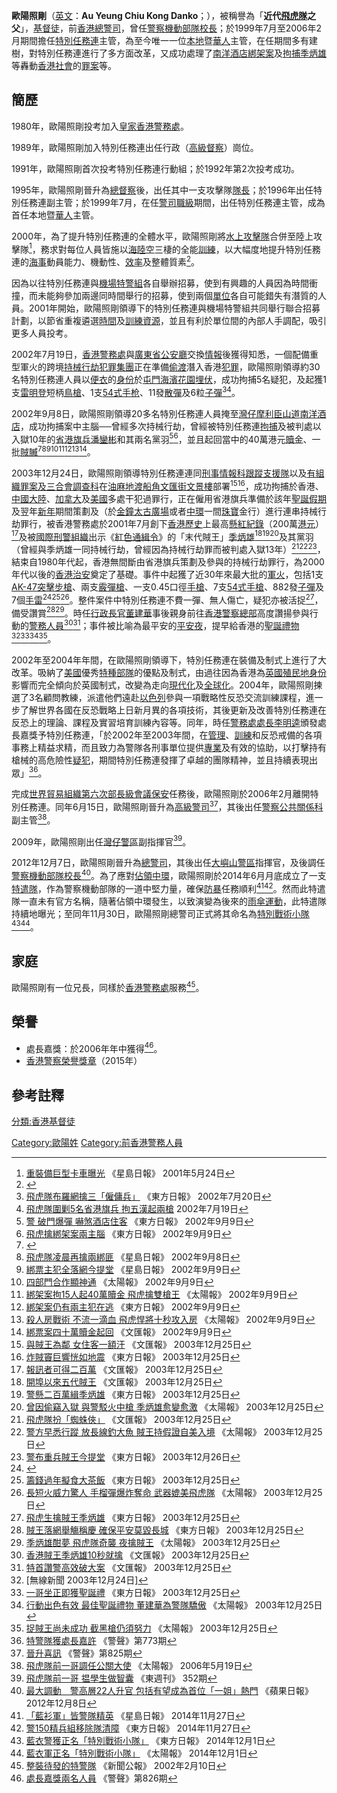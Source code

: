 {{Infobox_officeholder
| name = 歐陽照剛
| image name = 
| width = 
| Sex = 男
| now = [[警察機動部隊總部|警察機動部隊總部]][[總警司|總警司]]
| period = 2013年至2016年
| different name = 
| Native place = 
| date of birth = {{Birth year and age|1960}}
| date of death =
| place of birth = {{BHKG}}
| party = 
| place of death =
| spouse = 
| relatives =
| educate =
| past =
*[[高級督察|高級督察]]（[[特別任務連|特別任務連]][[行政|行政]]）<br /><span style="color: blue;">（1989年）</span>
*[[高級督察|高級督察]]（[[特別任務連|特別任務連]]行動組） <br /><span style="color: blue;">（1992年）</span>
*[[總督察|總督察]]（[[特別任務連|特別任務連]]行動組某隊[[隊長|隊長]]） <br /><span style="color: blue;">（1995年）</span>
*[[總督察|總督察]]（[[特別任務連|特別任務連]]副主管）<br /><span style="color: blue;">（1996年）</span>
*[[警司|警司]]（[[特別任務連|特別任務連]]主管）<br /><span style="color: blue;">（1999年7月至2006年2月）</span>
*[[高級警司|高級警司]]<br /><span style="color: blue;">（2006年6月15日）</span>
*[[高級警司|高級警司]]（[[警察公共關係科|警察公共關係科]]副主管）<span style="color: blue;">（2006年至？）</span>
*[[高級警司|高級警司]]（[[灣仔警區|灣仔警區]]副指揮官）<span style="color: blue;">（2009年至？）</span>
*[[總警司|總警司]]<span style="color: blue;">（2012年12月7日）</span>
*[[總警司|總警司]]（[[大嶼山警區|大嶼山警區]]指揮官）<span style="color: blue;">（？至2013年）</span>
*[[總警司|總警司]]（[[警察機動部隊|警察機動部隊]][[校長|校長]]）<span style="color: blue;">（2013年至2016年7月）</span>
}}

'''歐陽照剛'''{{PMSM}}（[[英文|英文]]：'''Au Yeung Chiu Kong Danko'''；{{bd|1960年||}}），被稱譽為「'''近代[[特別任務連|飛虎隊]]之父'''」，[[基督徒|基督徒]]，前[[香港|香港]][[總警司|總警司]]，曾任[[警察機動部隊|警察機動部隊]][[校長|校長]]；於1999年7月至2006年2月期間擔任[[特別任務連|特別任務連]]主管，為至今唯一一位[[本地|本地]]暨[[華人|華人]]主管，在任期間多有建樹，對特別任務連進行了多方面改革，又成功處理了[[南洋酒店綁架案|南洋酒店綁架案]]及[[拘捕|拘捕]][[季炳雄|季炳雄]]等轟動[[香港社會|香港社會]]的[[罪案|罪案]]等。

== 簡歷 ==
1980年，歐陽照剛投考加入[[皇家香港警務處|皇家香港警務處]]。

1989年，歐陽照剛加入特別任務連出任行政（[[高級督察|高級督察]]）崗位。

1991年，歐陽照剛首次投考特別任務連行動組；於1992年第2次投考成功。

1995年，歐陽照剛晉升為[[總督察|總督察]]後，出任其中一支攻擊隊[[隊長|隊長]]；於1996年出任特別任務連副主管；於1999年7月，在任[[警司|警司]][[香港警察職級|職級]]期間，出任特別任務連主管，成為首任本地暨[[華人|華人]]主管。

2000年，為了提升特別任務連的全體水平，歐陽照剛將[[水上攻擊隊|水上攻擊隊]]合併至陸上攻擊隊<ref>[http://www.singtao.com/archive/fullstory.asp?andor=or&year1=2001&month1=5&day1=24&year2=2001&month2=5&day2=24&category=all&id=20010524a02&keyword1=&keyword2= 重裝備巨型卡車曝光] {{Wayback|url=http://www.singtao.com/archive/fullstory.asp?andor=or&year1=2001&month1=5&day1=24&year2=2001&month2=5&day2=24&category=all&id=20010524a02&keyword1=&keyword2= |date=20111228201257 }} 《星島日報》 2001年5月24日</ref>，務求對每位人員皆施以[[海|海]][[陸|陸]][[空|空]]三棲的全能[[訓練|訓練]]，以大幅度地提升特別任務連的[[海事|海事]]動員能力、機動性、[[效率|效率]]及整體質素<ref>{{Cite web |url=http://www.sdupro.com/info.html |title=簡介 |access-date=2013-04-11 |archive-url=https://web.archive.org/web/20081121052921/http://www.sdupro.com/info.html |archive-date=2008-11-21 |dead-url=yes }}</ref>。

因為以往特別任務連與[[機場特警組|機場特警組]]各自舉辦招募，使到有興趣的人員因為時間衝撞，而未能夠參加兩邊同時間舉行的招募，使到兩個[[香港警務處架構|單位]]各自可能錯失有潛質的人員。2001年開始，歐陽照剛領導下的特別任務連與機場特警組共同舉行聯合招募計劃，以節省重複遴選[[時間|時間]]及[[訓練|訓練]][[資源|資源]]，並且有利於單位間的內部人手調配，吸引更多人員投考。

2002年7月19日，[[香港警務處|香港警務處]]與[[廣東省公安廳|廣東省公安廳]]交換[[情報|情報]]後獲得知悉，一個配備重型軍火的跨境[[持械行劫|持械行劫]][[犯罪集團|犯罪集團]]正在準備[[偷渡|偷渡]]潛入香港[[犯罪|犯罪]]，歐陽照剛領導約30名特別任務連人員以[[便衣|便衣]]的[[身份|身份]]於[[屯門|屯門]][[海濱花園|海濱花園]][[埋伏|埋伏]]，成功拘捕5名疑犯，及起獲1支[[雷明登|雷明登]]短柄[[鳥槍|鳥槍]]、1支[[54式手枪|54式手枪]]、11發[[散彈|散彈]]及6粒[[子彈|子彈]]<ref>[http://orientaldaily.on.cc/archive/20020720/new/new_a57cnt.html 飛虎隊布羅網擒三「僱傭兵」] {{Wayback|url=http://orientaldaily.on.cc/archive/20020720/new/new_a57cnt.html |date=20200805005736 }} 《東方日報》 2002年7月20日</ref><ref>[http://www.sdupro.com/news/20020719.html 飛虎隊圍剿5名省港旗兵 拘五漢起兩槍] {{Wayback|url=http://www.sdupro.com/news/20020719.html |date=20150402161234 }} 2002年7月19日</ref>。

2002年9月8日，歐陽照剛領導20多名特別任務連人員掩至[[灣仔|灣仔]][[摩利臣山道|摩利臣山道]][[南洋酒店|南洋酒店]]，成功拘捕案中主腦──曾經多次持械行劫，曾經被特別任務連[[拘捕|拘捕]]及被判處以入獄10年的[[省港旗兵|省港旗兵]][[潘鑾彬|潘鑾彬]]和其兩名黨羽<ref>[http://orientaldaily.on.cc/archive/20020909/new/new_a04cnt.html 警 破門爆彈 嚇煞酒店住客] {{Wayback|url=http://orientaldaily.on.cc/archive/20020909/new/new_a04cnt.html |date=20141015013609 }} 《東方日報》 2002年9月9日</ref><ref>[http://orientaldaily.on.cc/archive/20020908/new/new_a00cnt.html 飛虎擒綁架案兩主腦] {{Wayback|url=http://orientaldaily.on.cc/archive/20020908/new/new_a00cnt.html |date=20141015013220 }} 《東方日報》 2002年9月9日</ref>，並且起回當中的40萬港元[[贖金|贖金]]、一批[[賊贓|賊贓]]<ref>{{Cite web |url=http://www.sdupro.com/news/20020908.html |title=飛虎隊投震撼彈 攻酒店房擒3綁匪 |access-date=2013-04-11 |archive-url=https://web.archive.org/web/20101115160519/http://www.sdupro.com/news/20020908.html |archive-date=2010-11-15 |dead-url=yes }}</ref><ref>[http://www.singtao.com/archive/fullstory.asp?andor=or&year1=2002&month1=9&day1=8&year2=2002&month2=9&day2=8&category=all&id=20020908a02&keyword1=&keyword2= 飛虎隊凌晨再擒兩綁匪] {{Wayback|url=http://www.singtao.com/archive/fullstory.asp?andor=or&year1=2002&month1=9&day1=8&year2=2002&month2=9&day2=8&category=all&id=20020908a02&keyword1=&keyword2= |date=20111228193822 }} 《星島日報》 2002年9月8日</ref><ref>[http://www.singtao.com/archive/fullstory.asp?andor=or&year1=2002&month1=9&day1=9&year2=2002&month2=9&day2=9&category=all&id=20020909a04&keyword1=&keyword2= 綁票主犯全落網今提堂] 《星島日報》 2002年9月9日</ref><ref>[http://the-sun.on.cc/channels/news/20020909/20020909034233_0001_2.html 四部門合作顯神通] {{Wayback|url=http://the-sun.on.cc/channels/news/20020909/20020909034233_0001_2.html |date=20141015050532 }} 《太陽報》 2002年9月9日</ref><ref>[http://the-sun.on.cc/channels/news/20020909/s_news.html 綁架案拘15人起40萬贖金 飛虎擒雙槍王] {{Wayback|url=http://the-sun.on.cc/channels/news/20020909/s_news.html |date=20141015050708 }} 《太陽報》 2002年9月9日</ref><ref>[http://orientaldaily.on.cc/archive/20020909/new/new_a02cnt.html 綁架案仍有兩主犯在逃] {{Wayback|url=http://orientaldaily.on.cc/archive/20020909/new/new_a02cnt.html |date=20141015050753 }} 《東方日報》 2002年9月9日</ref><ref>[http://the-sun.on.cc/channels/news/20020909/20020909034233_0001.html 殺人房戰術 不流一滴血 飛虎悍將十秒攻入房] {{Wayback|url=http://the-sun.on.cc/channels/news/20020909/20020909034233_0001.html |date=20141015050621 }} 《太陽報》 2002年9月9日</ref><ref>[http://paper.wenweipo.com/2002/09/09/HK0209090035.htm 綁票案四十萬贖金起回] {{Wayback|url=http://paper.wenweipo.com/2002/09/09/HK0209090035.htm |date=20120914202550 }} 《文匯報》 2002年9月9日</ref>。

2003年12月24日，歐陽照剛領導特別任務連連同[[刑事情報科|刑事情報科]][[跟蹤支援隊|跟蹤支援隊]]以及[[有組織罪案及三合會調查科|有組織罪案及三合會調查科]]在[[油麻地|油麻地]][[渡船街_(香港)|渡船角]][[文匯街|文匯街]][[文景樓|文景樓]]部署<ref>[http://paper.wenweipo.com/2003/12/25/YO0312250004.htm 與賊王為鄰 女住客一額汗] {{Wayback|url=http://paper.wenweipo.com/2003/12/25/YO0312250004.htm |date=20131227181150 }} 《文匯報》 2003年12月25日</ref><ref>[http://orientaldaily.on.cc/archive/20031225/new/new_a02cnt.html 炸賊竇巨響恍如地震] {{Wayback|url=http://orientaldaily.on.cc/archive/20031225/new/new_a02cnt.html |date=20141015050926 }} 《東方日報》 2003年12月25日</ref>，成功拘捕於香港、[[中國大陸|中國大陸]]、[[加拿大|加拿大]]及[[美國|美國]]多處干犯過罪行，正在僱用省港旗兵準備於該年[[聖誕|聖誕]][[香港節日與公眾假期|假期]]及翌年[[中華春節|新年]]期間策劃及（於[[金鐘|金鐘]][[太古廣場|太古廣場]]或者[[中環|中環]]一間[[珠寶|珠寶]]金行）進行連串持械行劫罪行，被香港警務處於2001年7月創下[[香港歷史|香港歷史]]上最高[[懸紅|懸紅]][[紀錄|紀錄]]（200萬[[港元|港元]]）<ref>[http://paper.wenweipo.com/2003/12/25/YO0312250005.htm 報訊者可得二百萬] {{Wayback|url=http://paper.wenweipo.com/2003/12/25/YO0312250005.htm |date=20131227125454 }} 《文匯報》 2003年12月25日</ref>及被[[國際刑警組織|國際刑警組織]]出示《[[紅色通緝令|紅色通緝令]]》的「末代賊王」[[季炳雄|季炳雄]]<ref>[http://paper.wenweipo.com/2003/12/25/YO0312250006.htm 開埠以來五代賊王] {{Wayback|url=http://paper.wenweipo.com/2003/12/25/YO0312250006.htm |date=20131227125332 }} 《文匯報》 2003年12月25日</ref><ref>[http://orientaldaily.on.cc/archive/20031225/new/new_a03cnt.html 警懸二百萬緝季炳雄] {{Wayback|url=http://orientaldaily.on.cc/archive/20031225/new/new_a03cnt.html |date=20131228111337 }} 《東方日報》 2003年12月25日</ref><ref>[http://the-sun.on.cc/channels/news/20031225/index.html 曾因偷竊入獄 與警駁火中槍 季炳雄愈變愈激] {{Wayback|url=http://the-sun.on.cc/channels/news/20031225/index.html |date=20131029202413 }} 《太陽報》 2003年12月25日</ref>及其黨羽（曾經與季炳雄一同持械行劫，曾經因為持械行劫罪而被判處入獄13年）<ref>[http://paper.wenweipo.com/2003/12/25/YO0312250007.htm 飛虎隊扮「蜘蛛俠」] {{Wayback|url=http://paper.wenweipo.com/2003/12/25/YO0312250007.htm |date=20131227180804 }} 《文匯報》 2003年12月25日</ref><ref>[http://the-sun.on.cc/channels/news/20031225/index.html 警方早悉行蹤 放長線釣大魚 賊王持假證自美入境] {{Wayback|url=http://the-sun.on.cc/channels/news/20031225/index.html |date=20131029202413 }} 《太陽報》 2003年12月25日</ref><ref>[http://orientaldaily.on.cc/archive/20031226/new/new_a00cnt.html 警布重兵賊王今提堂] {{Wayback|url=http://orientaldaily.on.cc/archive/20031226/new/new_a00cnt.html |date=20131228110910 }} 《東方日報》 2003年12月26日</ref>，結束自1980年代起，香港無間斷由省港旗兵策劃及參與的持械行劫罪行，為2000年代以後的[[香港治安|香港治安]]奠定了基礎。事件中起獲了近30年來最大批的[[軍火|軍火]]，包括1支[[AK-47突擊步槍|AK-47突擊步槍]]、兩支[[霰彈槍|霰彈槍]]、一支0.45口徑[[手槍|手槍]]、7支[[54式手槍|54式手槍]]、882發[[子彈|子彈]]及7個[[手雷|手雷]]<ref>{{Cite web |url=http://www.tvbs.com.tw/news/news_list.asp?no=eveno20031224141635 |title=香港飛虎隊重武裝　鬧區圍捕通緝犯 |accessdate=2013-04-11 |archive-date=2012-11-07 |archive-url=https://web.archive.org/web/20121107202122/http://www.tvbs.com.tw/news/news_list.asp?no=eveno20031224141635 |dead-url=no }}</ref><ref>[http://orientaldaily.on.cc/archive/20031225/new/new_a01cnt.html 籌錢過年擬食大茶飯] {{Wayback|url=http://orientaldaily.on.cc/archive/20031225/new/new_a01cnt.html |date=20141015050532 }} 《東方日報》 2003年12月25日</ref><ref>[http://the-sun.on.cc/channels/news/20031225/index.html 長短火威力驚人 手榴彈爆炸奪命 武器媲美飛虎隊] {{Wayback|url=http://the-sun.on.cc/channels/news/20031225/index.html |date=20131029202413 }} 《太陽報》 2003年12月25日</ref>。整件案件中特別任務連不費一彈、無人傷亡，疑犯亦被活捉<ref>[http://orientaldaily.on.cc/archive/20031225/new/new_a00cnt.html 飛虎生擒賊王季炳雄] {{Wayback|url=http://orientaldaily.on.cc/archive/20031225/new/new_a00cnt.html |date=20100308131618 }} 《東方日報》 2003年12月25日</ref>，備受讚賞<ref>[http://orientaldaily.on.cc/archive/20031225/new/new_d1cnt.html 賊王落網舉觴稱慶 確保平安莫毀長城] {{Wayback|url=http://orientaldaily.on.cc/archive/20031225/new/new_d1cnt.html |date=20141015050930 }} 《東方日報》 2003年12月25日</ref><ref>[http://the-sun.on.cc/channels/news/20031225/index.html 季炳雄酣夢 飛虎隊奇襲 夜擒賊王] {{Wayback|url=http://the-sun.on.cc/channels/news/20031225/index.html |date=20131029202413 }} 《太陽報》 2003年12月25日</ref>。時任[[行政長官|行政長官]][[董建華|董建華]]事後親身前往[[香港警察總部|香港警察總部]]高度讚揚參與行動的[[警務人員|警務人員]]<ref>[http://paper.wenweipo.com/2003/12/25/YO0312250001.htm 香港賊王季炳雄10秒就擒] {{Wayback|url=http://paper.wenweipo.com/2003/12/25/YO0312250001.htm |date=20131227180807 }} 《文匯報》 2003年12月25日</ref><ref>[http://paper.wenweipo.com/2003/12/25/YO0312250003.htm 特首讚警高效破大案] {{Wayback|url=http://paper.wenweipo.com/2003/12/25/YO0312250003.htm |date=20131227181308 }} 《文匯報》 2003年12月25日</ref>；事件被比喻為最平安的[[平安夜|平安夜]]，提早給香港的[[聖誕禮物|聖誕禮物]]<ref>[無線新聞 2003年12月24日]</ref><ref>[http://orientaldaily.on.cc/archive/20031225/new/new_a05cnt.html 一哥坐正即獲聖誕禮] {{Wayback|url=http://orientaldaily.on.cc/archive/20031225/new/new_a05cnt.html |date=20141015050843 }} 《東方日報》 2003年12月25日</ref><ref>[http://the-sun.on.cc/channels/news/20031225/index.html 行動出色有效 最佳聖誕禮物 董建華為警隊驕傲] {{Wayback|url=http://the-sun.on.cc/channels/news/20031225/index.html |date=20131029202413 }} 《太陽報》 2003年12月25日</ref><ref>[http://the-sun.on.cc/channels/news/20031225/index.html 捉賊王尚未成功 截黑槍仍須努力] {{Wayback|url=http://the-sun.on.cc/channels/news/20031225/index.html |date=20131029202413 }} 《太陽報》 2003年12月25日</ref>。

2002年至2004年年間，在歐陽照剛領導下，特別任務連在裝備及制式上進行了大改革。吸納了[[美國|美國]]優秀[[特種部隊|特種部隊]]的優點及制式，由過往因為香港為[[英國殖民地|英國殖民地]][[身份|身份]]影響而完全傾向於英國制式，改變為走向[[現代化|現代化]]及[[全球化|全球化]]。2004年，歐陽照剛揀選了3名顧問教練，派遣他們遠赴[[以色列|以色列]]參與一項戰略性反恐交流訓練課程，進一步了解世界各國在反恐戰略上日新月異的各項技術，其後更新及改善特別任務連在反恐上的理論、課程及實習培育訓練內容等。同年，時任[[警務處處長|警務處處長]][[李明逵|李明逵]]頒發處長嘉獎予特別任務連，「於2002年至2003年間，在[[管理|管理]]、[[訓練|訓練]]和反恐戒備的各項事務上精益求精，而且致力為警隊各刑事單位提供[[專業|專業]]及有效的協助，以打擊持有槍械的高危險性[[疑犯|疑犯]]，期間特別任務連發揮了卓越的團隊精神，並且持續表現出眾」<ref>[http://www.police.gov.hk/offbeat/773/chi/i03.htm 特警隊獲處長嘉許] {{Wayback|url=http://www.police.gov.hk/offbeat/773/chi/i03.htm |date=20200805004105 }} 《警聲》第773期</ref>。

完成[[世界貿易組織第六次部長級會議|世界貿易組織第六次部長級會議]][[保安|保安]]任務後，歐陽照剛於2006年2月離開特別任務連。同年6月15日，歐陽照剛晉升為[[高級警司|高級警司]]<ref>[http://www.police.gov.hk/offbeat/825/chi/i01.htm 晉升喜訊] {{Wayback|url=http://www.police.gov.hk/offbeat/825/chi/i01.htm |date=20200625153025 }} 《警聲》第825期</ref>，其後出任[[警察公共關係科|警察公共關係科]]副主管<ref>[http://the-sun.on.cc/channels/news/20060519/20060519021520_0000.html 飛虎隊前一哥調任公關大使] {{Wayback|url=http://the-sun.on.cc/channels/news/20060519/20060519021520_0000.html |date=20200805002950 }} 《太陽報》 2006年5月19日</ref>。

2009年，歐陽照剛出任[[灣仔警區|灣仔警區]]副指揮官<ref>[http://eastweek.my-magazine.me/?aid=6861 飛虎隊前一哥 揾學生做智囊] {{Wayback|url=http://eastweek.my-magazine.me/?aid=6861 |date=20160310211222 }} 《東週刊》 352期</ref>。

2012年12月7日，歐陽照剛晉升為[[總警司|總警司]]，其後出任[[大嶼山警區|大嶼山警區]]指揮官，及後調任[[警察機動部隊|警察機動部隊]][[校長|校長]]<ref>[http://hk.apple.nextmedia.com/news/art/20121208/18094677 最大調動　警高層22人升官  包括有望成為首位「一姐」熱門] {{Wayback|url=http://hk.apple.nextmedia.com/news/art/20121208/18094677 |date=20141102090951 }} 《蘋果日報》 2012年12月8日</ref>。為了應對[[讓愛與和平佔領中環|佔領中環]]，歐陽照剛於2014年6月月底成立了一支[[特遣隊|特遣隊]]，作為警察機動部隊的一道中堅力量，確保[[防暴|防暴]]任務順利<ref>[http://news.singtao.ca/toronto/2014-11-27/hongkong1417068782d5343701.html 「藍衫軍」皆警隊精英] {{Wayback|url=http://news.singtao.ca/toronto/2014-11-27/hongkong1417068782d5343701.html |date=20141209233612 }} 《星島日報》 2014年11月27日</ref><ref>[http://orientaldaily.on.cc/cnt/news/20141127/00176_010.html 警150精兵組移除隊清障] {{Wayback|url=http://orientaldaily.on.cc/cnt/news/20141127/00176_010.html |date=20141130033648 }} 《東方日報》 2014年11月27日</ref>。然而此特遣隊一直未有官方名稱，隨著佔領中環發生，以致演變為後來的[[雨傘運動|雨傘運動]]，此特遣隊持續地曝光；至同年11月30日，歐陽照剛總警司正式將其命名為[[特別戰術小隊|特別戰術小隊]]<ref>[http://orientaldaily.on.cc/cnt/news/20141201/00176_006.html 藍衣警獲正名「特別戰術小隊」] {{Wayback|url=http://orientaldaily.on.cc/cnt/news/20141201/00176_006.html |date=20141203030925 }} 《東方日報》 2014年12月1日</ref><ref>[http://the-sun.on.cc/cnt/news/20141201/00407_026.html 藍衣軍正名「特別戰術小隊」] {{Wayback|url=http://the-sun.on.cc/cnt/news/20141201/00407_026.html |date=20141204051534 }} 《太陽報》 2014年12月1日</ref>。

== 家庭 ==
歐陽照剛有一位兄長，同樣於[[香港警務處|香港警務處]]服務<ref>[http://www.info.gov.hk/gia/general/200202/10/0210121.htm 整裝待發的特警隊] {{Wayback|url=http://www.info.gov.hk/gia/general/200202/10/0210121.htm |date=20200805003912 }} 《新聞公報》 2002年2月10日</ref>。

== 榮譽 ==
*處長嘉獎：於2006年年中獲得<ref>[http://www.police.gov.hk/offbeat/826/chi/i01.htm 處長嘉獎兩名人員] {{Wayback|url=http://www.police.gov.hk/offbeat/826/chi/i01.htm |date=20200805004001 }} 《警聲》第826期</ref>。
*[[香港警察榮譽獎章|香港警察榮譽獎章]]（2015年）
== 參考註釋 ==
{{Reflist|3}}

[[Category:歐陽姓|Category:歐陽姓]]
[[分類:香港基督徒|分類:香港基督徒]]
[[Category:前香港警務人員|Category:前香港警務人員]]